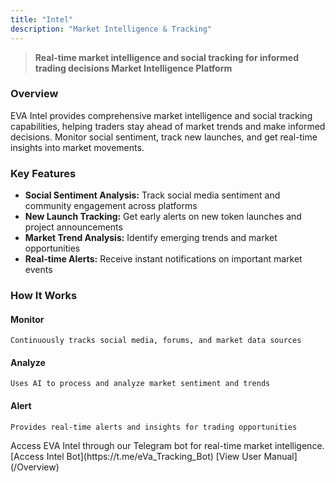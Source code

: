 ```yaml
---
title: "Intel"
description: "Market Intelligence & Tracking"
---
```


> **Real-time market intelligence and social tracking for informed trading decisions Market Intelligence Platform**

<h3 style={{ type:"mdxJsxAttributeValueExpression",value:"{ color: '#ffffff' }",data:{estree:{type:"Program",start:162,end:182,body:[{type:"ExpressionStatement",expression:{type:"ObjectExpression",start:162,end:182,loc:{start:{line:12,column:11,offset:162},end:{line:12,column:31,offset:182}},properties:[{type:"Property",start:164,end:180,loc:{start:{line:12,column:13,offset:164},end:{line:12,column:29,offset:180}},method:false,shorthand:false,computed:false,key:{type:"Identifier",start:164,end:169,loc:{start:{line:12,column:13,offset:164},end:{line:12,column:18,offset:169}},name:"color",range:[164,169]},value:{type:"Literal",start:171,end:180,loc:{start:{line:12,column:20,offset:171},end:{line:12,column:29,offset:180}},value:"#ffffff",raw:"'#ffffff'",range:[171,180]},kind:"init",range:[164,180]}],range:[162,182]},start:162,end:182,loc:{start:{line:12,column:11,offset:162},end:{line:12,column:31,offset:182}},range:[162,182]}],sourceType:"module",comments:[],loc:{start:{line:12,column:11,offset:162},end:{line:12,column:31,offset:182}},range:[162,182]}} }}>
Overview</h3>


EVA Intel provides comprehensive market intelligence and social tracking capabilities, helping traders stay ahead of market trends and make informed decisions. Monitor social sentiment, track new launches, and get real-time insights into market movements.

<h3 style={{ type:"mdxJsxAttributeValueExpression",value:"{ color: '#ffffff' }",data:{estree:{type:"Program",start:467,end:487,body:[{type:"ExpressionStatement",expression:{type:"ObjectExpression",start:467,end:487,loc:{start:{line:16,column:11,offset:467},end:{line:16,column:31,offset:487}},properties:[{type:"Property",start:469,end:485,loc:{start:{line:16,column:13,offset:469},end:{line:16,column:29,offset:485}},method:false,shorthand:false,computed:false,key:{type:"Identifier",start:469,end:474,loc:{start:{line:16,column:13,offset:469},end:{line:16,column:18,offset:474}},name:"color",range:[469,474]},value:{type:"Literal",start:476,end:485,loc:{start:{line:16,column:20,offset:476},end:{line:16,column:29,offset:485}},value:"#ffffff",raw:"'#ffffff'",range:[476,485]},kind:"init",range:[469,485]}],range:[467,487]},start:467,end:487,loc:{start:{line:16,column:11,offset:467},end:{line:16,column:31,offset:487}},range:[467,487]}],sourceType:"module",comments:[],loc:{start:{line:16,column:11,offset:467},end:{line:16,column:31,offset:487}},range:[467,487]}} }}>
Key Features</h3>

- **Social Sentiment Analysis:** Track social media sentiment and community engagement across platforms
- **New Launch Tracking:** Get early alerts on new token launches and project announcements
- **Market Trend Analysis:** Identify emerging trends and market opportunities
- **Real-time Alerts:** Receive instant notifications on important market events

<h3 style={{ type:"mdxJsxAttributeValueExpression",value:"{ color: '#ffffff' }",data:{estree:{type:"Program",start:891,end:911,body:[{type:"ExpressionStatement",expression:{type:"ObjectExpression",start:891,end:911,loc:{start:{line:22,column:11,offset:891},end:{line:22,column:31,offset:911}},properties:[{type:"Property",start:893,end:909,loc:{start:{line:22,column:13,offset:893},end:{line:22,column:29,offset:909}},method:false,shorthand:false,computed:false,key:{type:"Identifier",start:893,end:898,loc:{start:{line:22,column:13,offset:893},end:{line:22,column:18,offset:898}},name:"color",range:[893,898]},value:{type:"Literal",start:900,end:909,loc:{start:{line:22,column:20,offset:900},end:{line:22,column:29,offset:909}},value:"#ffffff",raw:"'#ffffff'",range:[900,909]},kind:"init",range:[893,909]}],range:[891,911]},start:891,end:911,loc:{start:{line:22,column:11,offset:891},end:{line:22,column:31,offset:911}},range:[891,911]}],sourceType:"module",comments:[],loc:{start:{line:22,column:11,offset:891},end:{line:22,column:31,offset:911}},range:[891,911]}} }}>
How It Works</h3>

<Columns cols={2}>
  <Card>
    <h4 style={{ type:"mdxJsxAttributeValueExpression",value:"{ color: '#f7941d' }",data:{estree:{type:"Program",start:967,end:987,body:[{type:"ExpressionStatement",expression:{type:"ObjectExpression",start:967,end:987,loc:{start:{line:25,column:11,offset:967},end:{line:25,column:31,offset:987}},properties:[{type:"Property",start:969,end:985,loc:{start:{line:25,column:13,offset:969},end:{line:25,column:29,offset:985}},method:false,shorthand:false,computed:false,key:{type:"Identifier",start:969,end:974,loc:{start:{line:25,column:13,offset:969},end:{line:25,column:18,offset:974}},name:"color",range:[969,974]},value:{type:"Literal",start:976,end:985,loc:{start:{line:25,column:20,offset:976},end:{line:25,column:29,offset:985}},value:"#f7941d",raw:"'#f7941d'",range:[976,985]},kind:"init",range:[969,985]}],range:[967,987]},start:967,end:987,loc:{start:{line:25,column:11,offset:967},end:{line:25,column:31,offset:987}},range:[967,987]}],sourceType:"module",comments:[],loc:{start:{line:25,column:11,offset:967},end:{line:25,column:31,offset:987}},range:[967,987]}} }}>
    Monitor</h4>

    
    Continuously tracks social media, forums, and market data sources
  </Card>
  <Card>
    <h4 style={{ type:"mdxJsxAttributeValueExpression",value:"{ color: '#f7941d' }",data:{estree:{type:"Program",start:1098,end:1118,body:[{type:"ExpressionStatement",expression:{type:"ObjectExpression",start:1098,end:1118,loc:{start:{line:30,column:11,offset:1098},end:{line:30,column:31,offset:1118}},properties:[{type:"Property",start:1100,end:1116,loc:{start:{line:30,column:13,offset:1100},end:{line:30,column:29,offset:1116}},method:false,shorthand:false,computed:false,key:{type:"Identifier",start:1100,end:1105,loc:{start:{line:30,column:13,offset:1100},end:{line:30,column:18,offset:1105}},name:"color",range:[1100,1105]},value:{type:"Literal",start:1107,end:1116,loc:{start:{line:30,column:20,offset:1107},end:{line:30,column:29,offset:1116}},value:"#f7941d",raw:"'#f7941d'",range:[1107,1116]},kind:"init",range:[1100,1116]}],range:[1098,1118]},start:1098,end:1118,loc:{start:{line:30,column:11,offset:1098},end:{line:30,column:31,offset:1118}},range:[1098,1118]}],sourceType:"module",comments:[],loc:{start:{line:30,column:11,offset:1098},end:{line:30,column:31,offset:1118}},range:[1098,1118]}} }}>
    Analyze</h4>

    
    Uses AI to process and analyze market sentiment and trends
  </Card>
  <Card>
    <h4 style={{ type:"mdxJsxAttributeValueExpression",value:"{ color: '#f7941d' }",data:{estree:{type:"Program",start:1220,end:1240,body:[{type:"ExpressionStatement",expression:{type:"ObjectExpression",start:1220,end:1240,loc:{start:{line:35,column:11,offset:1220},end:{line:35,column:31,offset:1240}},properties:[{type:"Property",start:1222,end:1238,loc:{start:{line:35,column:13,offset:1222},end:{line:35,column:29,offset:1238}},method:false,shorthand:false,computed:false,key:{type:"Identifier",start:1222,end:1227,loc:{start:{line:35,column:13,offset:1222},end:{line:35,column:18,offset:1227}},name:"color",range:[1222,1227]},value:{type:"Literal",start:1229,end:1238,loc:{start:{line:35,column:20,offset:1229},end:{line:35,column:29,offset:1238}},value:"#f7941d",raw:"'#f7941d'",range:[1229,1238]},kind:"init",range:[1222,1238]}],range:[1220,1240]},start:1220,end:1240,loc:{start:{line:35,column:11,offset:1220},end:{line:35,column:31,offset:1240}},range:[1220,1240]}],sourceType:"module",comments:[],loc:{start:{line:35,column:11,offset:1220},end:{line:35,column:31,offset:1240}},range:[1220,1240]}} }}>
    Alert</h4>

    
    Provides real-time alerts and insights for trading opportunities
  </Card>
</Columns>

<Card title="Get Started">
  Access EVA Intel through our Telegram bot for real-time market intelligence.

  <Columns cols={2}>
    <Note>
      [Access Intel Bot](https://t.me/eVa_Tracking_Bot)
    </Note>
    <Tip>
      [View User Manual](/Overview)
    </Tip>
  </Columns>
</Card>